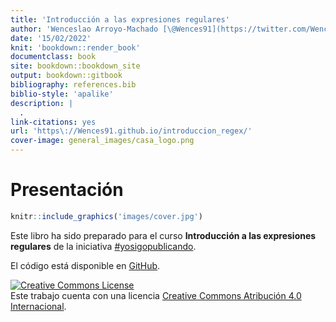 ```yaml
--- 
title: 'Introducción a las expresiones regulares'
author: 'Wenceslao Arroyo-Machado [\@Wences91](https://twitter.com/Wences91)'
date: '15/02/2022'
knit: 'bookdown::render_book'
documentclass: book
site: bookdown::bookdown_site
output: bookdown::gitbook
bibliography: references.bib
biblio-style: 'apalike'
description: |
  .
link-citations: yes
url: 'https\://Wences91.github.io/introduccion_regex/'
cover-image: general_images/casa_logo.png
---
```



# Presentación {-}

```r
knitr::include_graphics('images/cover.jpg')
```

Este libro ha sido preparado para el curso **Introducción a las expresiones regulares** de la iniciativa [#yosigopublicando](https://yosigopublicando.ugr.es/).

El código está disponible en [GitHub](https://github.com/Wences91/introduccion_regex).



<a rel="license" href="http://creativecommons.org/licenses/by/4.0/"><img alt="Creative Commons License" style="border-width:0" src="https://i.creativecommons.org/l/by/4.0/88x31.png" /></a><br />Este trabajo cuenta con una licencia <a rel="license" href="http://creativecommons.org/licenses/by/4.0/">Creative Commons Atribución 4.0 Internacional</a>.

